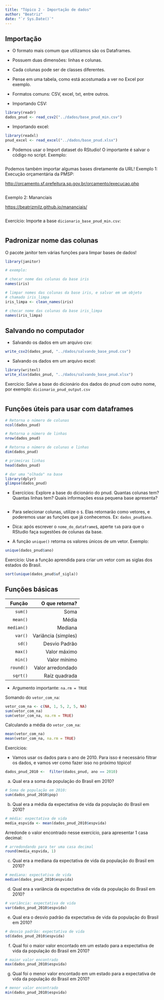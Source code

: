 ```yaml
---
title: "Tópico 2 - Importação de dados"
author: "Beatriz"
date: "`r Sys.Date()`"
---
```


## Importação

- O formato mais comum que utilizamos são os Dataframes.

- Possuem duas dimensões: linhas e colunas.

- Cada colunas pode ser de classes diferentes.

- Pense em uma tabela, como está acostumada a ver no Excel por exemplo. 

- Formatos comuns: CSV, excel, txt, entre outros.

- Importando CSV:

```r
library(readr)
dados_pnud <- read_csv2("../dados/base_pnud_min.csv")
```

- Importando excel:

```r
library(readxl)
pnud_excel <- read_excel("../dados/base_pnud.xlsx")
```

- Podemos usar o Import dataset do RStudio! O importante é salvar o código no script. Exemplo:

```r

```


Podemos também importar algumas bases diretamente da URL! 
Exemplo 1: Execução orçamentária da PMSP:

<http://orcamento.sf.prefeitura.sp.gov.br/orcamento/execucao.php>

```r

```


Exemplo 2: Mananciais

<https://beatrizmilz.github.io/mananciais/>

```r

```



Exercício: Importe a base `dicionario_base_pnud_min.csv`:

```r

```

## Padronizar nome das colunas

O pacote janitor tem várias funções para limpar bases de dados!

```r
library(janitor)

# exemplo:

# checar nome das colunas da base iris
names(iris)

# limpar nomes das colunas da base iris, e salvar em um objeto
# chamado iris_limpa
iris_limpa <- clean_names(iris)

# checar nome das colunas da base iris_limpa
names(iris_limpa)
```


## Salvando no computador

- Salvando os dados em um arquivo csv:

```r
write_csv2(dados_pnud, "../dados/salvando_base_pnud.csv")
```

- Salvando os dados em um arquivo excel:

```r
library(writexl)
write_xlsx(dados_pnud, "../dados/salvando_base_pnud.xlsx")
```

Exercício: Salve a base do dicionário dos dados do pnud com outro nome, por exemplo: `dicionario_pnud_output.csv`

```r

```


## Funções úteis para usar com dataframes

```r
# Retorna o número de colunas 
ncol(dados_pnud)

# Retorna o número de linhas
nrow(dados_pnud)

# Retorna o número de colunas e linhas
dim(dados_pnud)

# primeiras linhas
head(dados_pnud)

# dar uma "olhada" na base
library(dplyr)
glimpse(dados_pnud)
```


- Exercícios: Explore a base do dicionário do pnud. Quantas colunas tem? Quantas linhas tem? Quais informações essa pequena base apresenta?

```r

```



- Para selecionar colunas, utilize o `$`. Elas retornarão como vetores, e poderemos usar as funções que já conhecemos. Ex: `dados_pnud$ano`.


- Dica: após escrever o `nome_do_dataframe$`, aperte `tab` para que o RStudio faça sugestões de colunas da base.

- A função `unique()` retorna os valores únicos de um vetor. Exemplo: 

```r
unique(dados_pnud$ano)
```

Exercício: Use a função aprendida para criar um vetor com as siglas dos estados do Brasil.

```r
sort(unique(dados_pnud$uf_sigla))
```


## Funções básicas


|  Função |  O que retorna? |
|--:|--:|
|  `sum()` |  Soma  | 
|  `mean()` |  Média |
|  `median()` |  Mediana |
|  `var()` |  Variância (simples) |
|  `sd()` |  Desvio Padrão |
|  `max()` |  Valor máximo  |
|  `min()` |  Valor mínimo |
|  `round()` |  Valor arredondado |
|  `sqrt()` |  Raíz quadrada |


- Argumento importante: `na.rm = TRUE`

Somando do `vetor_com_na`:
```r
vetor_com_na <- c(NA, 1, 5, 2, 5, NA)
sum(vetor_com_na)
sum(vetor_com_na, na.rm = TRUE)
```

Calculando a média do `vetor_com_na`:
```r
mean(vetor_com_na)
mean(vetor_com_na, na.rm = TRUE)
```

Exercícios:

- Vamos usar os dados para o ano de 2010. Para isso é necessário filtrar os dados, e vamos ver como fazer isso no próximo tópico!

```r
dados_pnud_2010 <-  filter(dados_pnud, ano == 2010)
```

a) Qual era a soma da população do Brasil em 2010?
```r
# Soma de população em 2010: 
sum(dados_pnud_2010$pop)
```

b) Qual era a média da expectativa de vida da população do Brasil em 2010?
```r
# média: expectativa de vida
media_espvida <- mean(dados_pnud_2010$espvida)
```

Arredonde o valor encontrado nesse exercício, para apresentar 1 casa decimal:
```r
# arredondando para ter uma casa decimal
round(media_espvida, 1)
```

c) Qual era a mediana da expectativa de vida da população do Brasil em 2010?
```r
# mediana: expectativa de vida
median(dados_pnud_2010$espvida)
```

d) Qual era a variância da expectativa de vida da população do Brasil em 2010?
```r
# variância: expectativa de vida
var(dados_pnud_2010$espvida)
```

e) Qual era o desvio padrão da expectativa de vida da população do Brasil em 2010?
```r
# desvio padrão: expectativa de vida
sd(dados_pnud_2010$espvida)
```

f) Qual foi o maior valor encontado em um estado para a  expectativa de vida da população do Brasil em 2010?
```r
# maior valor encontrado
max(dados_pnud_2010$espvida)
```

g) Qual foi o menor valor encontado em um estado para a  expectativa de vida da população do Brasil em 2010?
```r
# menor valor encontrado
min(dados_pnud_2010$espvida)
```




